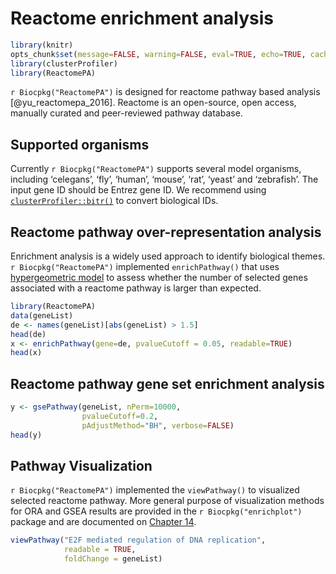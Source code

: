 # Reactome enrichment analysis {#reactomepa}



```r
library(knitr)
opts_chunk$set(message=FALSE, warning=FALSE, eval=TRUE, echo=TRUE, cache=TRUE)
library(clusterProfiler)
library(ReactomePA)
```

`r Biocpkg("ReactomePA")` is designed for reactome pathway based analysis [@yu_reactomepa_2016]. Reactome is an open-source, open access, manually curated and peer-reviewed pathway database. 



## Supported organisms {#reactomepa-supported-organisms}

Currently `r Biocpkg("ReactomePA")` supports several model organisms, including 'celegans', 'fly', 'human', 'mouse', 'rat', 'yeast' and 'zebrafish'. The input gene ID should be Entrez gene ID. We recommend using [`clusterProfiler::bitr()`](#bitr) to convert biological IDs. 


## Reactome pathway over-representation analysis {#reactomepa-ora}

Enrichment analysis is a widely used approach to identify biological
themes. `r Biocpkg("ReactomePA")` implemented `enrichPathway()` that uses [hypergeometric model](#ora-algorithm) to assess whether the number of selected genes associated with a reactome pathway is larger than expected. 


```r
library(ReactomePA)
data(geneList)
de <- names(geneList)[abs(geneList) > 1.5]
head(de)
x <- enrichPathway(gene=de, pvalueCutoff = 0.05, readable=TRUE)
head(x)
``` 


## Reactome pathway gene set enrichment analysis {#reactomepa-gsea}


```r
y <- gsePathway(geneList, nPerm=10000,
                pvalueCutoff=0.2,
                pAdjustMethod="BH", verbose=FALSE)
head(y)
```


## Pathway Visualization

`r Biocpkg("ReactomePA")` implemented the `viewPathway()` to visualized selected reactome pathway. More general purpose of visualization methods for ORA and GSEA results are provided in the `r Biocpkg("enrichplot")` package and are documented on [Chapter 14](#enrichplot).

```r
viewPathway("E2F mediated regulation of DNA replication", 
            readable = TRUE, 
            foldChange = geneList)
```

<!--

## Pathway analysis of NGS data

Pathway analysis using NGS data (eg, RNA-Seq and ChIP-Seq) can be performed by linking coding and non-coding regions to coding genes via `r Biocpkg("ChIPseeker")` package, which can annotates genomic regions to their nearest genes, host genes, and flanking genes respectivly. In addtion, it provides a function, __*seq2gene*__, that simultaneously considering host genes, promoter region and flanking gene from intergenic region that may under control via cis-regulation. This function maps genomic regions to genes in a many-to-many manner and facilitate functional analysis. For more details, please refer to `r Biocpkg("ChIPseeker")`[@yu_chipseeker_2015].


## Visualize enrichment result

We implement barplot, dotplot enrichment map and category-gene-network for visualization. It is very common to visualize the enrichment result in bar or pie chart. We believe the pie chart is misleading and only provide bar chart.
```r fig.height=6, fig.width=12}
barplot(x, showCategory=8)
```
```r fig.height=6, fig.width=12}
dotplot(x, showCategory=15)
```

Enrichment map can be viusalized by __*enrichMap*__:
```r fig.height=10, fig.width=10}
emapplot(x)
```



In order to consider the potentially biological complexities in which a gene may belong to multiple annotation categories, we developed __*cnetplot*__ function to extract the complex association between genes and diseases.
```r fig.height=8, fig.width=8}
cnetplot(x, categorySize="pvalue", foldChange=geneList)
```


## Visualize GSEA result

```r fig.height=8, fig.width=8}
emapplot(y, color="pvalue")
```


```r fig.height=7, fig.width=10}
gseaplot(y, geneSetID = "R-HSA-69242")
```


## Comparing enriched reactome pathways among gene clusters with clusterProfiler

We have developed an `R` package `r Biocpkg("clusterProfiler")`[@yu_clusterprofiler:_2012] for comparing biological themes among gene clusters. `r Biocpkg("ReactomePA")` works fine with `r Biocpkg("clusterProfiler")` and can compare biological themes at reactome pathway perspective.

```r fig.height=8, fig.width=13, eval=FALSE}
require(clusterProfiler)
data(gcSample)
res <- compareCluster(gcSample, fun="enrichPathway")
dotplot(res)
```


-->